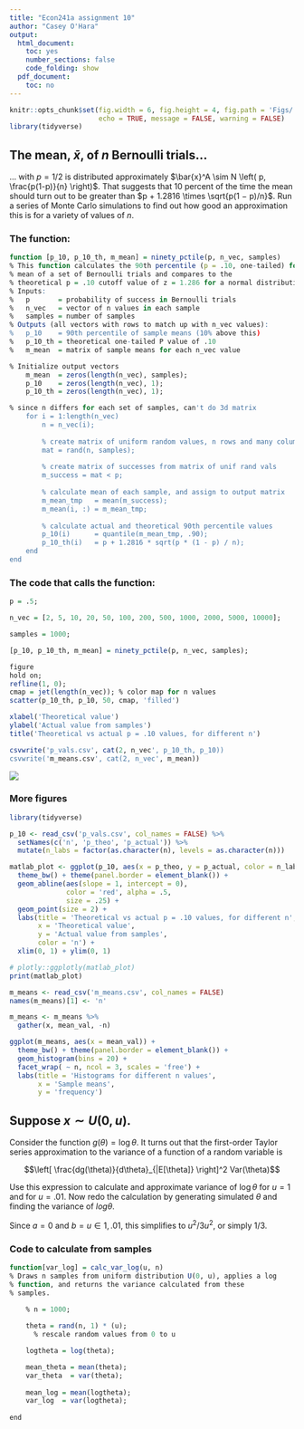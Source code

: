 ```yaml
---
title: "Econ241a assignment 10"
author: "Casey O'Hara"
output:
  html_document:
    toc: yes
    number_sections: false
    code_folding: show
  pdf_document:
    toc: no
---
```

``` r

knitr::opts_chunk$set(fig.width = 6, fig.height = 4, fig.path = 'Figs/',
                      echo = TRUE, message = FALSE, warning = FALSE)
library(tidyverse)
```

## The mean, $\bar{x}$, of $n$ Bernoulli trials...

... with $p = 1/2$ is distributed approximately $\bar{x}^A \sim N \left( p, \frac{p(1-p)}{n} \right)$. That suggests that 10 percent of the time the mean should turn out to be greater than $p + 1.2816 \times \sqrt{p(1 − p)/n}$. Run a series of Monte Carlo simulations to find out how good an approximation this is for a variety of values of $n$.

### The function:

``` r
function [p_10, p_10_th, m_mean] = ninety_pctile(p, n_vec, samples)
% This function calculates the 90th percentile (p = .10, one-tailed) for
% mean of a set of Bernoulli trials and compares to the 
% theoretical p = .10 cutoff value of z = 1.286 for a normal distribution.
% Inputs: 
%   p       = probability of success in Bernoulli trials
%   n_vec   = vector of n values in each sample
%   samples = number of samples 
% Outputs (all vectors with rows to match up with n_vec values):
%   p_10    = 90th percentile of sample means (10% above this)
%   p_10_th = theoretical one-tailed P value of .10
%   m_mean  = matrix of sample means for each n_vec value

% Initialize output vectors
    m_mean  = zeros(length(n_vec), samples);
    p_10    = zeros(length(n_vec), 1);
    p_10_th = zeros(length(n_vec), 1);

% since n differs for each set of samples, can't do 3d matrix
    for i = 1:length(n_vec)
        n = n_vec(i);
        
        % create matrix of uniform random values, n rows and many columns
        mat = rand(n, samples);
        
        % create matrix of successes from matrix of unif rand vals
        m_success = mat < p;
        
        % calculate mean of each sample, and assign to output matrix
        m_mean_tmp   = mean(m_success);
        m_mean(i, :) = m_mean_tmp;
        
        % calculate actual and theoretical 90th percentile values
        p_10(i)      = quantile(m_mean_tmp, .90);
        p_10_th(i)   = p + 1.2816 * sqrt(p * (1 - p) / n);
    end
end
```

### The code that calls the function:

``` r
p = .5;

n_vec = [2, 5, 10, 20, 50, 100, 200, 500, 1000, 2000, 5000, 10000];

samples = 1000;

[p_10, p_10_th, m_mean] = ninety_pctile(p, n_vec, samples);

figure
hold on;
refline(1, 0);
cmap = jet(length(n_vec)); % color map for n values
scatter(p_10_th, p_10, 50, cmap, 'filled')

xlabel('Theoretical value')
ylabel('Actual value from samples')
title('Theoretical vs actual p = .10 values, for different n')

csvwrite('p_vals.csv', cat(2, n_vec', p_10_th, p_10))
csvwrite('m_means.csv', cat(2, n_vec', m_mean))
```

![](plot_from_matlab.png)

### More figures

``` r
library(tidyverse)

p_10 <- read_csv('p_vals.csv', col_names = FALSE) %>%
  setNames(c('n', 'p_theo', 'p_actual')) %>%
  mutate(n_labs = factor(as.character(n), levels = as.character(n)))

matlab_plot <- ggplot(p_10, aes(x = p_theo, y = p_actual, color = n_labs)) +
  theme_bw() + theme(panel.border = element_blank()) +
  geom_abline(aes(slope = 1, intercept = 0), 
              color = 'red', alpha = .5, 
              size = .25) +
  geom_point(size = 2) +
  labs(title = 'Theoretical vs actual p = .10 values, for different n',
       x = 'Theoretical value',
       y = 'Actual value from samples',
       color = 'n') +
  xlim(0, 1) + ylim(0, 1)

# plotly::ggplotly(matlab_plot)
print(matlab_plot)
```

``` r

m_means <- read_csv('m_means.csv', col_names = FALSE)
names(m_means)[1] <- 'n'

m_means <- m_means %>%
  gather(x, mean_val, -n)

ggplot(m_means, aes(x = mean_val)) +
  theme_bw() + theme(panel.border = element_blank()) +
  geom_histogram(bins = 20) +
  facet_wrap( ~ n, ncol = 3, scales = 'free') +
  labs(title = 'Histograms for different n values',
       x = 'Sample means',
       y = 'frequency')
```

## Suppose $x \sim U(0, u)$. 

Consider the function $g(\theta) = \log{\theta}$. It turns out that the first-order Taylor series approximation to the variance of a function of a random variable is

$$\left[  \frac{dg(\theta)}{d\theta}_{|E[\theta]} \right]^2 Var(\theta)$$

Use this expression to calculate and approximate variance of $\log{\theta}$ for $u = 1$ and for $u = .01$. Now redo the calculation by generating simulated $\theta$ and finding the variance of $log{\theta}$.

\begin{align*}
  \text{Var}(g(\theta)) &= \left[  \frac{dg(\theta)}{d\theta}_{|E[\theta]} \right]^2 
      \text{Var}(\theta)\\
    &= \left[ \frac{d\log{\theta}}{d\theta}_{|E[\theta]} \right]^2 
      \text{Var}(\theta)\\
    &= \left[ \frac{1}{\theta}_{|E[\theta]} \right]^2 
      \text{Var}(\theta)\\
    &= \frac{ \text{Var}(\theta)}{E[\theta]^2}\\
  \text{Var}(\theta) &= (b - a)^2 / 12\\
  \text{E}(\theta) &= (b + a) / 2\\
  \Rightarrow \text{Var}(g(\theta)) &= \left( \frac{2}{b + a} \right)^2 \frac{(b - a)^2}{12}\\
    &= \frac{(b - a)^2}{3(b + a)^2}\\
\end{align*}

Since $a = 0$ and $b = u \in 1, .01$, this simplifies to $u^2 / 3 u^2$, or simply $1/3$.

### Code to calculate from samples

``` r
function[var_log] = calc_var_log(u, n)
% Draws n samples from uniform distribution U(0, u), applies a log
% function, and returns the variance calculated from these
% samples.

    % n = 1000;
    
    theta = rand(n, 1) * (u); 
      % rescale random values from 0 to u

    logtheta = log(theta);

    mean_theta = mean(theta);
    var_theta  = var(theta);
    
    mean_log = mean(logtheta);
    var_log  = var(logtheta);
    
end
```
